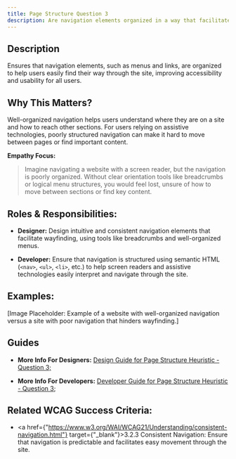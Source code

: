 ```yaml
---
title: Page Structure Question 3
description: Are navigation elements organized in a way that facilitates wayfinding?
---
```


## Description

Ensures that navigation elements, such as menus and links, are organized to help users easily find their way through the site, improving accessibility and usability for all users.

## Why This Matters?

Well-organized navigation helps users understand where they are on a site and how to reach other sections. For users relying on assistive technologies, poorly structured navigation can make it hard to move between pages or find important content.

**Empathy Focus:**
> Imagine navigating a website with a screen reader, but the navigation is poorly organized. Without clear orientation tools like breadcrumbs or logical menu structures, you would feel lost, unsure of how to move between sections or find key content.

## Roles & Responsibilities:

- **Designer:** Design intuitive and consistent navigation elements that facilitate wayfinding, using tools like breadcrumbs and well-organized menus.

- **Developer:** Ensure that navigation is structured using semantic HTML (`<nav>`, `<ul>`, `<li>`, etc.) to help screen readers and assistive technologies easily interpret and navigate through the site.

## Examples:

[Image Placeholder: Example of a website with well-organized navigation versus a site with poor navigation that hinders wayfinding.]

## Guides

- **More Info For Designers:** <a href="/docs/design-guide/page-structure/question-3">Design Guide for Page Structure Heuristic - Question 3;</a>

- **More Info For Developers:** <a href="/docs/developer-guide/page-structure/question-3">Developer Guide for Page Structure Heuristic - Question 3;</a>

## Related WCAG Success Criteria:

- <a href={"https://www.w3.org/WAI/WCAG21/Understanding/consistent-navigation.html"} target={"_blank"}>3.2.3 Consistent Navigation</a>: Ensure that navigation is predictable and facilitates easy movement through the site.
